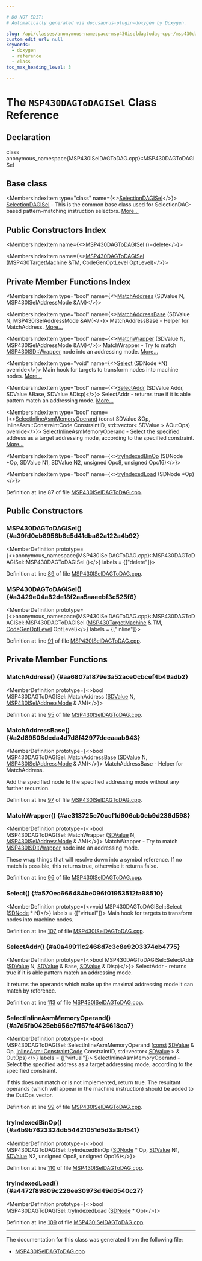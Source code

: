 ```yaml
---

# DO NOT EDIT!
# Automatically generated via docusaurus-plugin-doxygen by Doxygen.

slug: /api/classes/anonymous-namespace-msp430iseldagtodag-cpp-/msp430dagtodagisel
custom_edit_url: null
keywords:
  - doxygen
  - reference
  - class
toc_max_heading_level: 3

---
```





# The `MSP430DAGToDAGISel` Class Reference

<DoxygenPage pluginConfig={pluginConfig}>



## Declaration

<CodeBlock>class anonymous_namespace{MSP430ISelDAGToDAG.cpp}::MSP430DAGToDAGISel</CodeBlock>

## Base class

<MembersIndex>

<MembersIndexItem
  type="class"
  name={<><a href="/docs/api/classes/llvm/selectiondagisel">SelectionDAGISel</a></>}>
<a href="/docs/api/classes/llvm/selectiondagisel">SelectionDAGISel</a> - This is the common base class used for SelectionDAG-based pattern-matching instruction selectors. <a href="/docs/api/classes/llvm/selectiondagisel/#details">More...</a>
</MembersIndexItem>

</MembersIndex>

## Public Constructors Index

<MembersIndex>

<MembersIndexItem
  name={<><a href="#a39fd0eb8958b8c5d41dba62a122a4b92">MSP430DAGToDAGISel</a> ()=delete</>}>
</MembersIndexItem>

<MembersIndexItem
  name={<><a href="#a3429e04a82de18f2aa5aaeebf3c525f6">MSP430DAGToDAGISel</a> (MSP430TargetMachine &amp;TM, CodeGenOptLevel OptLevel)</>}>
</MembersIndexItem>

</MembersIndex>

## Private Member Functions Index

<MembersIndex>

<MembersIndexItem
  type="bool"
  name={<><a href="#aa6807a1879e3a52ace0cbcef4b49adb2">MatchAddress</a> (SDValue N, MSP430ISelAddressMode &amp;AM)</>}>
</MembersIndexItem>

<MembersIndexItem
  type="bool"
  name={<><a href="#a2d89508dcda4d7d8f42977deeaaab943">MatchAddressBase</a> (SDValue N, MSP430ISelAddressMode &amp;AM)</>}>
MatchAddressBase - Helper for MatchAddress. <a href="#a2d89508dcda4d7d8f42977deeaaab943">More...</a>
</MembersIndexItem>

<MembersIndexItem
  type="bool"
  name={<><a href="#ae313725e70ccf1d606cb0eb9d236d598">MatchWrapper</a> (SDValue N, MSP430ISelAddressMode &amp;AM)</>}>
MatchWrapper - Try to match <a href="/docs/api/namespaces/llvm/msp430isd/#ae7d266ee347b1114156d2e4e36b47f73acec80506eab90924a64f136e0dbfd266">MSP430ISD::Wrapper</a> node into an addressing mode. <a href="#ae313725e70ccf1d606cb0eb9d236d598">More...</a>
</MembersIndexItem>

<MembersIndexItem
  type="void"
  name={<><a href="#a570ec666484be096f01953512fa98510">Select</a> (SDNode &#42;N) override</>}>
Main hook for targets to transform nodes into machine nodes. <a href="#a570ec666484be096f01953512fa98510">More...</a>
</MembersIndexItem>

<MembersIndexItem
  type="bool"
  name={<><a href="#a0a49911c2468d7c3c8e9203374eb4775">SelectAddr</a> (SDValue Addr, SDValue &amp;Base, SDValue &amp;Disp)</>}>
SelectAddr - returns true if it is able pattern match an addressing mode. <a href="#a0a49911c2468d7c3c8e9203374eb4775">More...</a>
</MembersIndexItem>

<MembersIndexItem
  type="bool"
  name={<><a href="#a7d5fb0425eb956e7ff57fc4f64618ca7">SelectInlineAsmMemoryOperand</a> (const SDValue &amp;Op, InlineAsm::ConstraintCode ConstraintID, std::vector&lt; SDValue &gt; &amp;OutOps) override</>}>
SelectInlineAsmMemoryOperand - Select the specified address as a target addressing mode, according to the specified constraint. <a href="#a7d5fb0425eb956e7ff57fc4f64618ca7">More...</a>
</MembersIndexItem>

<MembersIndexItem
  type="bool"
  name={<><a href="#a4b9b7623324db54421051d5d3a3b1541">tryIndexedBinOp</a> (SDNode &#42;Op, SDValue N1, SDValue N2, unsigned Opc8, unsigned Opc16)</>}>
</MembersIndexItem>

<MembersIndexItem
  type="bool"
  name={<><a href="#a4472f89809c226ee30973d49d0540c27">tryIndexedLoad</a> (SDNode &#42;Op)</>}>
</MembersIndexItem>

</MembersIndex>


Definition at line 87 of file <a href="/docs/api/files/lib/lib/target/lib/target/msp430/msp430iseldagtodag-cpp">MSP430ISelDAGToDAG.cpp</a>.

<SectionDefinition>

## Public Constructors

### MSP430DAGToDAGISel() {#a39fd0eb8958b8c5d41dba62a122a4b92}

<MemberDefinition
  prototype={<>anonymous&#95;namespace&#123;MSP430ISelDAGToDAG.cpp&#125;::MSP430DAGToDAGISel::MSP430DAGToDAGISel ()</>}
  labels = {["delete"]}>

Definition at line <a href="/docs/api/files/lib/lib/target/lib/target/msp430/msp430iseldagtodag-cpp/#l00089">89</a> of file <a href="/docs/api/files/lib/lib/target/lib/target/msp430/msp430iseldagtodag-cpp">MSP430ISelDAGToDAG.cpp</a>.
</MemberDefinition>

### MSP430DAGToDAGISel() {#a3429e04a82de18f2aa5aaeebf3c525f6}

<MemberDefinition
  prototype={<>anonymous&#95;namespace&#123;MSP430ISelDAGToDAG.cpp&#125;::MSP430DAGToDAGISel::MSP430DAGToDAGISel (<a href="/docs/api/classes/llvm/msp430targetmachine">MSP430TargetMachine</a> &amp; TM, <a href="/docs/api/namespaces/llvm/#a8ec1bf8d7b792ca9fac56f8514db18d2">CodeGenOptLevel</a> OptLevel)</>}
  labels = {["inline"]}>

Definition at line <a href="/docs/api/files/lib/lib/target/lib/target/msp430/msp430iseldagtodag-cpp/#l00091">91</a> of file <a href="/docs/api/files/lib/lib/target/lib/target/msp430/msp430iseldagtodag-cpp">MSP430ISelDAGToDAG.cpp</a>.
</MemberDefinition>

</SectionDefinition>

<SectionDefinition>

## Private Member Functions

### MatchAddress() {#aa6807a1879e3a52ace0cbcef4b49adb2}

<MemberDefinition
  prototype={<>bool MSP430DAGToDAGISel::MatchAddress (<a href="/docs/api/classes/llvm/sdvalue">SDValue</a> N, <a href="/docs/api/structs/anonymous-namespace-msp430iseldagtodag-cpp-/msp430iseladdressmode">MSP430ISelAddressMode</a> &amp; AM)</>}>

Definition at line <a href="/docs/api/files/lib/lib/target/lib/target/msp430/msp430iseldagtodag-cpp/#l00095">95</a> of file <a href="/docs/api/files/lib/lib/target/lib/target/msp430/msp430iseldagtodag-cpp">MSP430ISelDAGToDAG.cpp</a>.
</MemberDefinition>

### MatchAddressBase() {#a2d89508dcda4d7d8f42977deeaaab943}

<MemberDefinition
  prototype={<>bool MSP430DAGToDAGISel::MatchAddressBase (<a href="/docs/api/classes/llvm/sdvalue">SDValue</a> N, <a href="/docs/api/structs/anonymous-namespace-msp430iseldagtodag-cpp-/msp430iseladdressmode">MSP430ISelAddressMode</a> &amp; AM)</>}>
MatchAddressBase - Helper for MatchAddress.

Add the specified node to the specified addressing mode without any further recursion.

Definition at line <a href="/docs/api/files/lib/lib/target/lib/target/msp430/msp430iseldagtodag-cpp/#l00097">97</a> of file <a href="/docs/api/files/lib/lib/target/lib/target/msp430/msp430iseldagtodag-cpp">MSP430ISelDAGToDAG.cpp</a>.
</MemberDefinition>

### MatchWrapper() {#ae313725e70ccf1d606cb0eb9d236d598}

<MemberDefinition
  prototype={<>bool MSP430DAGToDAGISel::MatchWrapper (<a href="/docs/api/classes/llvm/sdvalue">SDValue</a> N, <a href="/docs/api/structs/anonymous-namespace-msp430iseldagtodag-cpp-/msp430iseladdressmode">MSP430ISelAddressMode</a> &amp; AM)</>}>
MatchWrapper - Try to match <a href="/docs/api/namespaces/llvm/msp430isd/#ae7d266ee347b1114156d2e4e36b47f73acec80506eab90924a64f136e0dbfd266">MSP430ISD::Wrapper</a> node into an addressing mode.

These wrap things that will resolve down into a symbol reference. If no match is possible, this returns true, otherwise it returns false.

Definition at line <a href="/docs/api/files/lib/lib/target/lib/target/msp430/msp430iseldagtodag-cpp/#l00096">96</a> of file <a href="/docs/api/files/lib/lib/target/lib/target/msp430/msp430iseldagtodag-cpp">MSP430ISelDAGToDAG.cpp</a>.
</MemberDefinition>

### Select() {#a570ec666484be096f01953512fa98510}

<MemberDefinition
  prototype={<>void MSP430DAGToDAGISel::Select (<a href="/docs/api/classes/llvm/sdnode">SDNode</a> &#42; N)</>}
  labels = {["virtual"]}>
Main hook for targets to transform nodes into machine nodes.

Definition at line <a href="/docs/api/files/lib/lib/target/lib/target/msp430/msp430iseldagtodag-cpp/#l00107">107</a> of file <a href="/docs/api/files/lib/lib/target/lib/target/msp430/msp430iseldagtodag-cpp">MSP430ISelDAGToDAG.cpp</a>.
</MemberDefinition>

### SelectAddr() {#a0a49911c2468d7c3c8e9203374eb4775}

<MemberDefinition
  prototype={<>bool MSP430DAGToDAGISel::SelectAddr (<a href="/docs/api/classes/llvm/sdvalue">SDValue</a> N, <a href="/docs/api/classes/llvm/sdvalue">SDValue</a> &amp; Base, <a href="/docs/api/classes/llvm/sdvalue">SDValue</a> &amp; Disp)</>}>
SelectAddr - returns true if it is able pattern match an addressing mode.

It returns the operands which make up the maximal addressing mode it can match by reference.

Definition at line <a href="/docs/api/files/lib/lib/target/lib/target/msp430/msp430iseldagtodag-cpp/#l00113">113</a> of file <a href="/docs/api/files/lib/lib/target/lib/target/msp430/msp430iseldagtodag-cpp">MSP430ISelDAGToDAG.cpp</a>.
</MemberDefinition>

### SelectInlineAsmMemoryOperand() {#a7d5fb0425eb956e7ff57fc4f64618ca7}

<MemberDefinition
  prototype={<>bool MSP430DAGToDAGISel::SelectInlineAsmMemoryOperand (<a href="/docs/api/files/lib/lib/target/lib/target/aarch64/aarch64promoteconstant-cpp/#a90f8350fecae261c25be85d38b451bff">const</a> <a href="/docs/api/classes/llvm/sdvalue">SDValue</a> &amp; Op, <a href="/docs/api/classes/llvm/inlineasm/#af73223719f15f8ca95f36ce43aa9d6d0">InlineAsm::ConstraintCode</a> ConstraintID, std::vector&lt; <a href="/docs/api/classes/llvm/sdvalue">SDValue</a> &gt; &amp; OutOps)</>}
  labels = {["virtual"]}>
SelectInlineAsmMemoryOperand - Select the specified address as a target addressing mode, according to the specified constraint.

If this does not match or is not implemented, return true. The resultant operands (which will appear in the machine instruction) should be added to the OutOps vector.

Definition at line <a href="/docs/api/files/lib/lib/target/lib/target/msp430/msp430iseldagtodag-cpp/#l00099">99</a> of file <a href="/docs/api/files/lib/lib/target/lib/target/msp430/msp430iseldagtodag-cpp">MSP430ISelDAGToDAG.cpp</a>.
</MemberDefinition>

### tryIndexedBinOp() {#a4b9b7623324db54421051d5d3a3b1541}

<MemberDefinition
  prototype={<>bool MSP430DAGToDAGISel::tryIndexedBinOp (<a href="/docs/api/classes/llvm/sdnode">SDNode</a> &#42; Op, <a href="/docs/api/classes/llvm/sdvalue">SDValue</a> N1, <a href="/docs/api/classes/llvm/sdvalue">SDValue</a> N2, unsigned Opc8, unsigned Opc16)</>}>

Definition at line <a href="/docs/api/files/lib/lib/target/lib/target/msp430/msp430iseldagtodag-cpp/#l00110">110</a> of file <a href="/docs/api/files/lib/lib/target/lib/target/msp430/msp430iseldagtodag-cpp">MSP430ISelDAGToDAG.cpp</a>.
</MemberDefinition>

### tryIndexedLoad() {#a4472f89809c226ee30973d49d0540c27}

<MemberDefinition
  prototype={<>bool MSP430DAGToDAGISel::tryIndexedLoad (<a href="/docs/api/classes/llvm/sdnode">SDNode</a> &#42; Op)</>}>

Definition at line <a href="/docs/api/files/lib/lib/target/lib/target/msp430/msp430iseldagtodag-cpp/#l00109">109</a> of file <a href="/docs/api/files/lib/lib/target/lib/target/msp430/msp430iseldagtodag-cpp">MSP430ISelDAGToDAG.cpp</a>.
</MemberDefinition>

</SectionDefinition>

<hr/>

The documentation for this class was generated from the following file:

<ul>
<li><a href="/docs/api/files/lib/lib/target/lib/target/msp430/msp430iseldagtodag-cpp">MSP430ISelDAGToDAG.cpp</a></li>
</ul>

</DoxygenPage>
